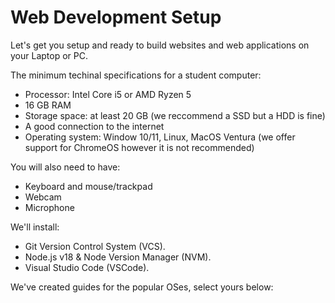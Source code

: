 
# Web Development Setup

Let's get you setup and ready to build websites and web applications on your
Laptop or PC.

The minimum techinal specifications for a student computer:

- Processor: Intel Core i5 or AMD Ryzen 5
- 16 GB RAM
- Storage space: at least 20 GB (we reccommend a SSD but a HDD is fine)
- A good connection to the internet
- Operating system: Window 10/11, Linux, MacOS Ventura (we offer support for ChromeOS however it is not recommended)

You will also need to have:

- Keyboard and mouse/trackpad
- Webcam
- Microphone

We'll install:

- Git Version Control System (VCS).
- Node.js v18 & Node Version Manager (NVM).
- Visual Studio Code (VSCode).

We've created guides for the popular OSes, select yours below:

<Cards num="1">
	<Card title="Windows 10 & 11" arrow="true" href="/web-development/windows" />
	<Card title="Ubuntu" arrow="true" href="/web-development/ubuntu" />
	<Card title="Mac OS" arrow="true" href="/web-development/macos" />
	<Card title="ChromeOS" arrow="true" href="/web-development/chromeos" />
</Cards>
